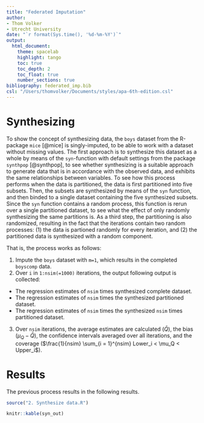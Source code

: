 ```yaml
---
title: "Federated Imputation"
author: 
- Thom Volker
- Utrecht University
date: "`r format(Sys.time(), '%d-%m-%Y')`"
output: 
  html_document:
    theme: spacelab
    highlight: tango
    toc: true
    toc_depth: 2
    toc_float: true
    number_sections: true
bibliography: federated_imp.bib
csl: "/Users/thomvolker/Documents/styles/apa-6th-edition.csl"
---
```


# Synthesizing

To show the concept of synthesizing data, the `boys` dataset from the R-package `mice` [@mice] is singly-imputed, to be able to work with a dataset without missing values. The first approach is to synthesize this dataset as a whole by means of the `syn`-function with default settings from the package `synthpop` [@synthpop], to see whether synthesizing is a suitable approach to generate data that is in accordance with the observed data, and exhibits the same relationships between variables. To see how this process performs when the data is partitioned, the data is first partitioned into five subsets. Then, the subsets are synthesized by means of the `syn` function, and then binded to a single dataset containing the five synthesized subsets. Since the `syn` function contains a random process, this function is rerun over a single partitioned dataset, to see what the effect of only randomly synthesizing the same partitions is. As a third step, the partitioning is also randomized, resulting in the fact that the iterations contain two random processes: (1) the data is partioned randomly for every iteration, and (2) the partitioned data is synthesized with a random component.

That is, the process works as follows: 

@. Impute the `boys` dataset with `m=1`, which results in the completed `boyscomp` data.
@. Over `i` in `1:nsim(=1000)` iterations, the output following output is collected:
  + The regression estimates of `nsim` times synthesized complete dataset.
  + The regression estimates of `nsim` times the synthesized partitioned dataset.
  + The regression estimates of `nsim` times the synthesized `nsim` times partitioned dataset.
@. Over `nsim` iterations, the average estimates are calculated ($\bar{Q}$), the bias ($\mu_Q - \bar{Q}$), the confidence intervals averaged over all iterations, and the coverage ($\frac{1}{nsim} \sum_{i = 1}^{nsim} Lower_i < \mu_Q < Upper_i$).

# Results

The previous process results in the following results.

```r
source("2. Synthesize data.R")
```

```r
knitr::kable(syn_out)
```




